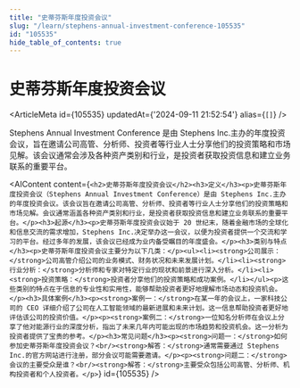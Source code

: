 ```yaml
---
title: "史蒂芬斯年度投资会议"
slug: "/learn/stephens-annual-investment-conference-105535"
id: "105535"
hide_table_of_contents: true
---
```



# 史蒂芬斯年度投资会议

<ArticleMeta id={105535} updatedAt={'2024-09-11 21:52:54'} alias={`[]`} />
<div className='border-solid border-b border-t-0 my-4 border-[var(--ifm-color-gray-300)]' />

Stephens Annual Investment Conference 是由 Stephens Inc.主办的年度投资会议，旨在邀请公司高管、分析师、投资者等行业人士分享他们的投资策略和市场见解。该会议通常会涉及各种资产类别和行业，是投资者获取投资信息和建立业务联系的重要平台。

<AIContent content={`<h2>史蒂芬斯年度投资会议</h2><h3>定义</h3><p>史蒂芬斯年度投资会议（Stephens Annual Investment Conference）是由 Stephens Inc.主办的年度投资会议。该会议旨在邀请公司高管、分析师、投资者等行业人士分享他们的投资策略和市场见解。会议通常涵盖各种资产类别和行业，是投资者获取投资信息和建立业务联系的重要平台。</p><h3>起源</h3><p>史蒂芬斯年度投资会议始于 20 世纪末，随着金融市场的全球化和信息交流的需求增加，Stephens Inc.决定举办这一会议，以便为投资者提供一个交流和学习的平台。经过多年的发展，该会议已经成为业内备受瞩目的年度盛会。</p><h3>类别与特点</h3><p>史蒂芬斯年度投资会议主要分为以下几类：</p><ul><li><strong>公司展示：</strong>公司高管介绍公司的业务模式、财务状况和未来发展计划。</li><li><strong>行业分析：</strong>分析师和专家对特定行业的现状和前景进行深入分析。</li><li><strong>投资策略：</strong>投资者分享他们的投资策略和成功案例。</li></ul><p>这些类别的特点在于信息的专业性和实用性，能够帮助投资者更好地理解市场动态和投资机会。</p><h3>具体案例</h3><p><strong>案例一：</strong>在某一年的会议上，一家科技公司的 CEO 详细介绍了公司在人工智能领域的最新进展和未来计划。这一信息帮助投资者更好地评估该公司的投资价值。</p><p><strong>案例二：</strong>一位知名分析师在会议上分享了他对能源行业的深度分析，指出了未来几年内可能出现的市场趋势和投资机会。这一分析为投资者提供了宝贵的参考。</p><h3>常见问题</h3><p><strong>问题一：</strong>如何参加史蒂芬斯年度投资会议？<br/><strong>解答：</strong>通常需要通过 Stephens Inc.的官方网站进行注册，部分会议可能需要邀请。</p><p><strong>问题二：</strong>会议的主要受众是谁？<br/><strong>解答：</strong>主要受众包括公司高管、分析师、机构投资者和个人投资者。</p>`} id={105535} />
